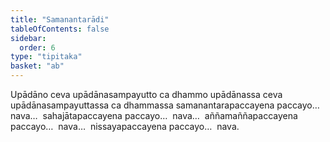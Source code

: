 ```yaml
---
title: "Samanantarādi"
tableOfContents: false
sidebar:
  order: 6
type: "tipitaka"
basket: "ab"
---
```



<DynamicBreadcrumb />

<Division number="108">

<Paragraph number="3789">
Upādāno ceva upādānasampayutto ca dhammo upādānassa ceva upādānasampayuttassa ca dhammassa samanantarapaccayena paccayo…  nava…  sahajātapaccayena paccayo…  nava…  aññamaññapaccayena paccayo…  nava…  nissayapaccayena paccayo…  nava.
</Paragraph>
</Division>